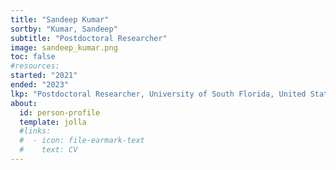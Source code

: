 ```yaml
---
title: "Sandeep Kumar"
sortby: "Kumar, Sandeep"
subtitle: "Postdoctoral Researcher"
image: sandeep_kumar.png
toc: false
#resources: 
started: "2021"
ended: "2023"
lkp: "Postdoctoral Researcher, University of South Florida, United States"
about:
  id: person-profile
  template: jolla
  #links:
  #  - icon: file-earmark-text
  #    text: CV
---
```


:::{#person-profile}
:::

<!---
## Biography
## Experience
## Education
-->
